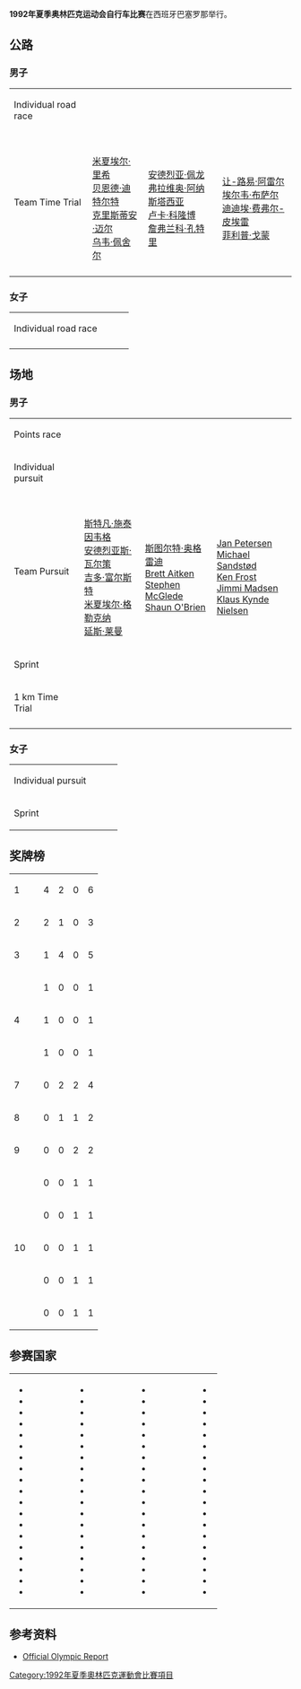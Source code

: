 '''1992年夏季奥林匹克运动会自行车比赛'''在西班牙巴塞罗那举行。

==公路==
===男子===
{| {{MedalistTable|type=Event}}
|-
| Individual road race<br>{{DetailsLink|Cycling at the 1992 Summer Olympics – Men's individual road race}}
| {{FlagIOCmedalist|[[法比奥·卡萨尔泰利|法比奥·卡萨尔泰利]]|ITA|1992年夏季}}
| {{FlagIOCmedalist|[[Erik_Dekker|Erik Dekker]]|NED|1992年夏季}}
| {{FlagIOCmedalist|[[Dainis_Ozols|Dainis Ozols]]|LAT|1992年夏季}}
|-
| Team Time Trial<br>{{DetailsLink|Cycling at the 1992 Summer Olympics – Men's team time trial}}
| {{FlagIOCteam|GER|1992年夏季}}<br />[[米夏埃尔·里希|米夏埃尔·里希]]<br />[[贝恩德·迪特尔特|贝恩德·迪特尔特]]<br />[[克里斯蒂安·迈尔_(自行车运动员)|克里斯蒂安·迈尔]]<br />[[乌韦·佩舍尔|乌韦·佩舍尔]]
| {{FlagIOCteam|ITA|1992年夏季}}<br />[[安德烈亚·佩龙|安德烈亚·佩龙]]<br />[[弗拉维奥·阿纳斯塔西亚|弗拉维奥·阿纳斯塔西亚]]<br />[[卢卡·科隆博|卢卡·科隆博]]<br />[[詹弗兰科·孔特里|詹弗兰科·孔特里]]
| {{FlagIOCteam|FRA|1992年夏季}}<br />[[让-路易·阿雷尔|让-路易·阿雷尔]]<br />[[埃尔韦·布萨尔|埃尔韦·布萨尔]]<br />[[迪迪埃·费弗尔-皮埃雷|迪迪埃·费弗尔-皮埃雷]]<br />[[菲利普·戈蒙|菲利普·戈蒙]]
|-
|}

===女子===
{| {{MedalistTable|type=Event}}
|-
| Individual road race<br> {{DetailsLink|Cycling at the 1992 Summer Olympics – Women's individual road race}}
| {{FlagIOCmedalist|[[Kathryn_Watt|Kathryn Watt]]|AUS|1992年夏季}}
| {{FlagIOCmedalist|[[让妮·隆哥|让妮·隆哥]]|FRA|1992年夏季}}
| {{FlagIOCmedalist|[[Monique_Knol|Monique Knol]]|NED|1992年夏季}}
|-
|}

==场地==
===男子===
{| {{MedalistTable|type=Event}}
|-
| Points race<br>{{DetailsLink|Cycling at the 1992 Summer Olympics – Men's points race}}
| {{FlagIOCmedalist|[[乔瓦尼·隆巴尔迪|乔瓦尼·隆巴尔迪]]|ITA|1992年夏季}}
| {{FlagIOCmedalist|[[Léon_van_Bon|Léon van Bon]]|NED|1992年夏季}}
| {{FlagIOCmedalist|[[Cédric_Mathy|Cédric Mathy]]|BEL|1992年夏季}}
|-
| Individual pursuit<br>{{DetailsLink|Cycling at the 1992 Summer Olympics – Men's individual pursuit}}
| {{FlagIOCmedalist|[[Chris_Boardman|Chris Boardman]]|GBR|1992年夏季}}
| {{FlagIOCmedalist|[[延斯·莱曼_(自行车运动员)|延斯·莱曼]]|GER|1992年夏季}}
| {{FlagIOCmedalist|[[Gary_Anderson_(cyclist)|Gary Anderson]]|NZL|1992年夏季}}
|-
| Team Pursuit<br> {{DetailsLink|Cycling at the 1992 Summer Olympics – Men's team pursuit}}
| {{FlagIOCteam|GER|1992年夏季}}<br />[[斯特凡·施泰因韦格|斯特凡·施泰因韦格]]<br />[[安德烈亚斯·瓦尔策|安德烈亚斯·瓦尔策]]<br />[[吉多·富尔斯特|吉多·富尔斯特]]<br />[[米夏埃尔·格勒克纳|米夏埃尔·格勒克纳]]<br />[[延斯·莱曼_(自行车运动员)|延斯·莱曼]]
| {{FlagIOCteam|AUS|1992年夏季}}<br />[[斯图尔特·奥格雷迪|斯图尔特·奥格雷迪]]<br />[[Brett_Aitken|Brett Aitken]]<br />[[Stephen_McGlede|Stephen McGlede]]<br />[[Shaun_O'Brien|Shaun O'Brien]]
| {{FlagIOCteam|DEN|1992年夏季}}<br />[[Jan_Petersen_(cyclist)|Jan Petersen]]<br />[[Michael_Sandstød|Michael Sandstød]]<br />[[Ken_Frost_(cyclist)|Ken Frost]]<br />[[Jimmi_Madsen|Jimmi Madsen]]<br />[[Klaus_Kynde_Nielsen|Klaus Kynde Nielsen]]
|-
| Sprint<br>{{DetailsLink|Cycling at the 1992 Summer Olympics – Men's sprint}}
| {{FlagIOCmedalist|[[延斯·菲德勒|延斯·菲德勒]]|GER|1992年夏季}}
| {{FlagIOCmedalist|[[Gary_Neiwand|Gary Neiwand]]|AUS|1992年夏季}}
| {{FlagIOCmedalist|[[Curtis_Harnett|Curtis Harnett]]|CAN|1992年夏季}}
|-
| 1 km Time Trial<br>{{DetailsLink|Cycling at the 1992 Summer Olympics – Men's track time trial}}
| {{FlagIOCmedalist|[[José_Manuel_Moreno_(cyclist)|José Manuel Moreno]]|ESP|1992 Summer}}
| {{FlagIOCmedalist|[[Shane_Kelly|Shane Kelly]]|AUS|1992年夏季}}
| {{FlagIOCmedalist|[[Erin_Hartwell|Erin Hartwell]]|USA|1992年夏季}}
|-
|}

===女子===
{| {{MedalistTable|type=Event}}
|-
| Individual pursuit<br> {{DetailsLink|Cycling at the 1992 Summer Olympics – Women's individual pursuit}}
| {{FlagIOCmedalist|[[彼得拉·罗斯纳|彼得拉·罗斯纳]]|GER|1992年夏季}}
| {{FlagIOCmedalist|[[Kathryn_Watt|Kathryn Watt]]|AUS|1992年夏季}}
| {{FlagIOCmedalist|[[Rebecca_Twigg|Rebecca Twigg]]|USA|1992年夏季}}
|-
| Sprint<br> {{DetailsLink|Cycling at the 1992 Summer Olympics – Women's sprint}}
| {{FlagIOCmedalist|[[Erika_Salumäe|Erika Salumäe]]|EST|1992年夏季}}
| {{FlagIOCmedalist|[[安妮特·诺伊曼|安妮特·诺伊曼]]|GER|1992年夏季}}
| {{FlagIOCmedalist|[[Ingrid_Haringa|Ingrid Haringa]]|NED|1992年夏季}}
|}

==奖牌榜==
{| {{RankedMedalTable}}
|-
| 1 ||align=left| {{FlagIOC|GER|1992年夏季}} || 4 || 2 || 0 || 6
|-
| 2 ||align=left| {{FlagIOC|ITA|1992年夏季}} || 2 || 1 || 0 || 3
|-
| 3 ||align=left| {{FlagIOC|AUS|1992年夏季}} || 1 || 4 || 0 || 5
|-
|rowspan=3| 4 ||align=left| {{FlagIOC|EST|1992年夏季}} || 1 || 0 || 0 || 1
|-
|align=left| {{FlagIOC|GBR|1992年夏季}} || 1 || 0 || 0 || 1
|-
|align=left| {{FlagIOC|ESP|1992年夏季}} || 1 || 0 || 0 || 1
|-
| 7 ||align=left| {{FlagIOC|NED|1992年夏季}} || 0 || 2 || 2 || 4
|-
| 8 ||align=left| {{FlagIOC|FRA|1992年夏季}} || 0 || 1 || 1 || 2
|-
| 9 ||align=left| {{FlagIOC|USA|1992年夏季}} || 0 || 0 || 2 || 2
|-
|rowspan=5| 10 ||align=left| {{FlagIOC|BEL|1992年夏季}} || 0 || 0 || 1 || 1
|-
|align=left| {{FlagIOC|CAN|1992年夏季}} || 0 || 0 || 1 || 1
|-
|align=left| {{FlagIOC|DEN|1992年夏季}} || 0 || 0 || 1 || 1
|-
|align=left| {{FlagIOC|LAT|1992年夏季}} || 0 || 0 || 1 || 1
|-
|align=left| {{FlagIOC|NZL|1992年夏季}} || 0 || 0 || 1 || 1
|}

==参赛国家==
{|
|
* {{flagIOC|AND|1992年夏季|3}}
* {{flagIOC|ANT|1992年夏季|3}}
* {{flagIOC|ARU|1992年夏季|2}}
* {{flagIOC|ARG|1992年夏季|8}}
* {{flagIOC|AUS|1992年夏季|16}}
* {{flagIOC|AUT|1992年夏季|5}}
* {{flagIOC|BAR|1992年夏季|1}}
* {{flagIOC|BRN|1992年夏季|4}}
* {{flagIOC|BEL|1992年夏季|7}}
* {{flagIOC|BIZ|1992年夏季|5}}
* {{flagIOC|BEN|1992年夏季|2}}
* {{flagIOC|BOL|1992年夏季|1}}
* {{flagIOC|BRA|1992年夏季|7}}
* {{flagIOC|BUL|1992年夏季|1}}
* {{flagIOC|CAN|1992年夏季|15}}
* {{flagIOC|CAY|1992年夏季|6}}
* {{flagIOC|CAF|1992年夏季|4}}
* {{flagIOC|CHI|1992年夏季|1}}
* {{flagIOC|CHN|1992年夏季|6}}
|width=50|
|valign=top|
* {{flagIOC|TPE|1992年夏季|1}}
* {{flagIOC|COL|1992年夏季|8}}
* {{flagIOC|COD|1992年夏季|3}}
* {{flagIOC|CUB|1992年夏季|4}}
* {{flagIOC|TCH|1992年夏季|12}}
* {{flagIOC|DEN|1992年夏季|11}}
* {{flagIOC|ECU|1992年夏季|2}}
* {{flagIOC|EST|1992年夏季|3}}
* {{flagIOC|ETH|1992年夏季|5}}
* {{flagIOC|FIN|1992年夏季|2}}
* {{flagIOC|FRA|1992年夏季|18}}
* {{flagIOC|GER|1992年夏季|17}}
* {{flagIOC|GBR|1992年夏季|16}}
* {{flagIOC|GRE|1992年夏季|1}}
* {{flagIOC|GUM|1992年夏季|6}}
* {{flagIOC|GUY|1992年夏季|1}}
* {{flagIOC|HUN|1992年夏季|4}}
* {{flagIOC|INA|1992年夏季|2}}
* {{flagIOC|IOA|1992年夏季|5}}
|width=50|
|valign=top|
* {{flagIOC|IRI|1992年夏季|7}}
* {{flagIOC|IRL|1992年夏季|5}}
* {{flagIOC|ITA|1992年夏季|18}}
* {{flagIOC|JAM|1992年夏季|3}}
* {{flagIOC|JPN|1992年夏季|12}}
* {{flagIOC|LAT|1992年夏季|5}}
* {{flagIOC|LIB|1992年夏季|2}}
* {{flagIOC|LIE|1992年夏季|2}}
* {{flagIOC|LTU|1992年夏季|5}}
* {{flagIOC|MAS|1992年夏季|1}}
* {{flagIOC|MEX|1992年夏季|5}}
* {{flagIOC|MGL|1992年夏季|4}}
* {{flagIOC|NED|1992年夏季|17}}
* {{flagIOC|NZL|1992年夏季|14}}
* {{flagIOC|NCA|1992年夏季|1}}
* {{flagIOC|PRK|1992年夏季|3}}
* {{flagIOC|NOR|1992年夏季|9}}
* {{flagIOC|PER|1992年夏季|1}}
* {{flagIOC|PHI|1992年夏季|2}}
|width=50|
|valign=top|
* {{flagIOC|POL|1992年夏季|9}}
* {{flagIOC|RWA|1992年夏季|3}}
* {{flagIOC|SMR|1992年夏季|1}}
* {{flagIOC|KSA|1992年夏季|3}}
* {{flagIOC|SLO|1992年夏季|1}}
* {{flagIOC|RSA|1992年夏季|5}}
* {{flagIOC|ESP|1992年夏季|14}}
* {{flagIOC|SUR|1992年夏季|1}}
* {{flagIOC|KOR|1992年夏季|4}}
* {{flagIOC|SWE|1992年夏季|9}}
* {{flagIOC|SUI|1992年夏季|13}}
* {{flagIOC|TOG|1992年夏季|2}}
* {{flagIOC|TTO|1992年夏季|2}}
* {{flagIOC|EUN|1992年夏季|19}}
* {{flagIOC|UAE|1992年夏季|4}}
* {{flagIOC|USA|1992年夏季|20}}
* {{flagIOC|ISV|1992年夏季|1}}
* {{flagIOC|URU|1992年夏季|2}}
* {{flagIOC|VEN|1992年夏季|4}}
|}

==参考资料==
{{Reflist}}
*[https://web.archive.org/web/20070612020125/http://www.la84foundation.org/5va/reports_frmst.htm Official Olympic Report]

{{1992年夏季奥林匹克运动会比赛项目}}
{{奥林匹克运动会自行车比赛}}

[[Category:1992年夏季奧林匹克運動會比賽項目|Category:1992年夏季奧林匹克運動會比賽項目]]